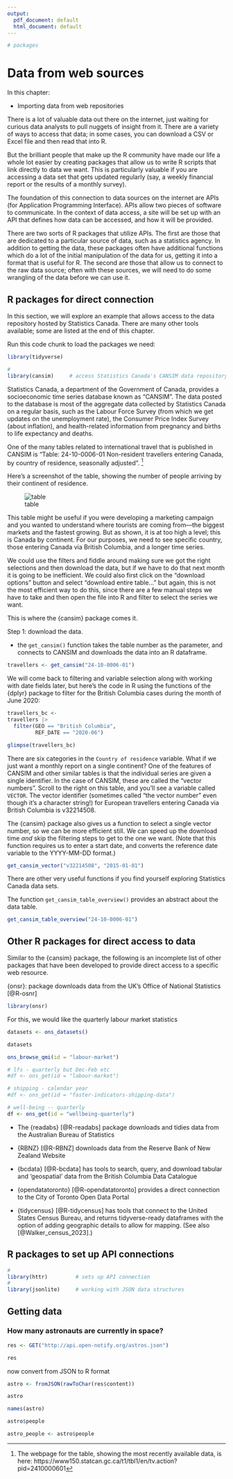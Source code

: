 ```yaml
---
output:
  pdf_document: default
  html_document: default
---
```



<!-- 
This file by Martin Monkman is licensed under a Creative Commons Attribution 4.0 International License. 

-->



```r

# packages

```


# Data from web sources {#webdata}

In this chapter:

* Importing data from web repositories




There is a lot of valuable data out there on the internet, just waiting for curious data analysts to pull nuggets of insight from it. There are a variety of ways to access that data; in some cases, you can download a CSV or Excel file and then read that into R.

But the brilliant people that make up the R community have made our life a whole lot easier by creating packages that allow us to write R scripts that link directly to data we want. This is particularly valuable if you are accessing a data set that gets updated regularly (say, a weekly financial report or the results of a monthly survey).

The foundation of this connection to data sources on the internet are APIs (for Application Programming Interface). APIs allow two pieces of software to communicate. In the context of data access, a site will be set up with an API that defines how data can be accessed, and how it will be provided.


There are two sorts of R packages that utilize APIs. The first are those that are dedicated to a particular source of data, such as a statistics agency. In addition to getting the data, these packages often have additional functions which do a lot of the initial manipulation of the data for us, getting it into a format that is useful for R.  The second are those that allow us to connect to the raw data source; often with these sources, we will need to do some wrangling of the data before we can use it.


## R packages for direct connection


In this section, we will explore an example that allows access to the data repository hosted by Statistics Canada. There are many other tools available; some are listed at the end of this chapter.

Run this code chunk to load the packages we need:

```r
library(tidyverse)  

# 
library(cansim)     # access Statistics Canada's CANSIM data repository

```


Statistics Canada, a department of the Government of Canada, provides a socioeconomic time series database known as "CANSIM". The data posted to the database is most of the aggregate data collected by Statistics Canada on a regular basis, such as the Labour Force Survey (from which we get updates on the unemployment rate), the Consumer Price Index Survey (about inflation), and health-related information from pregnancy and births to life expectancy and deaths.

One of the many tables related to international travel that is published in CANSIM is "Table: 24-10-0006-01 Non-resident travellers entering Canada, by country of residence, seasonally adjusted". ^[The webpage for the table, showing the most recently available data, is here: https://www150.statcan.gc.ca/t1/tbl1/en/tv.action?pid=2410000601]



Here's a screenshot of the table, showing the number of people arriving by their continent of residence. 

![table](img\cansim_24-10-0006-01_2020-09-10.JPG)


This table might be useful if you were developing a marketing campaign and you wanted to understand where tourists are coming from—the biggest markets and the fastest growing. But as shown, it is at too high a level; this is Canada by continent. For our purposes, we need to see specific country, those entering Canada via British Columbia, and a longer time series. 

We could use the filters and fiddle around making sure we got the right selections and then download the data, but if we have to do that next month it is going to be inefficient. We could also first click on the "download options" button and select "download entire table..." but again, this is not the most efficient way to do this, since there are a few manual steps we have to take and then open the file into R and filter to select the series we want. 

This is where the {cansim} package comes it. 

Step 1: download the data.

* the `get_cansim()` function takes the table number as the parameter, and connects to CANSIM and downloads the data into an R dataframe.

```r

travellers <- get_cansim("24-10-0006-01")

```

We will come back to filtering and variable selection along with working with date fields later, but here's the code in R using the functions of the {dplyr} package to filter for the British Columbia cases during the month of June 2020:

```r

travellers_bc <-
travellers |> 
  filter(GEO == "British Columbia",
         REF_DATE == "2020-06")

glimpse(travellers_bc)

```

There are six categories in the `Country of residence` variable. What if we just want a monthly report on a single continent? One of the features of CANSIM and other similar tables is that the individual series are given a single identifier. In the case of CANSIM, these are called the "vector numbers". Scroll to the right on this table, and you'll see a variable called `VECTOR`. The vector identifier (sometimes called "the vector number" even though it's a character string!) for European travellers entering Canada via British Columbia is v32214508.

The {cansim} package also gives us a function to select a single vector number, so we can be more efficient still. We can speed up the download time _and_ skip the filtering steps to get to the one we want. (Note that this function requires us to enter a start date, and converts the reference date variable to the YYYY-MM-DD format.)

```r

get_cansim_vector("v32214508", "2015-01-01")

```


There are other very useful functions if you find yourself exploring Statistics Canada data sets. 

The function `get_cansim_table_overview()` provides an abstract about the data table.

```r

get_cansim_table_overview("24-10-0006-01")

```



## Other R packages for direct access to data

Similar to the {cansim} package, the following is an incomplete list of other packages that have been developed to provide direct access to a specific web resource.

{onsr}: package downloads data from the UK's Office of National Statistics [@R-osnr]

```r
library(onsr)
```

For this, we would like the quarterly labour market statistics 

```r
datasets <- ons_datasets()

datasets
```


```r
ons_browse_qmi(id = "labour-market")
```


```r
# lfs - quarterly but Dec-Feb etc
#df <- ons_get(id = "labour-market")

# shipping - calendar year
#df <- ons_get(id = "faster-indicators-shipping-data")

# well-being -- quarterly
df <- ons_get(id = "wellbeing-quarterly")
```


* The {readabs} [@R-readabs] package downloads and tidies data from the Australian Bureau of Statistics 

* {RBNZ} [@R-RBNZ] downloads data from the Reserve Bank of New Zealand Website

* {bcdata} [@R-bcdata] has tools to search, query, and download tabular and 'geospatial' data from the British Columbia Data Catalogue

* {opendatatoronto} [@R-opendatatoronto] provides a direct connection to the City of Toronto Open Data Portal

* {tidycensus} [@R-tidycensus] has tools that connect to the United States Census Bureau, and returns tidyverse-ready dataframes with the option of adding geographic details to allow for mapping. (See also [@Walker_census_2023].)


## R packages to set up API connections



```r
#
library(httr)         # sets up API connection
#
library(jsonlite)     # working with JSON data structures
```



## Getting data


### How many astronauts are currently in space?

```r
res <- GET("http://api.open-notify.org/astros.json")
```


```r
res
```

now convert from JSON to R format

```r
astro <- fromJSON(rawToChar(res$content))

astro

names(astro)
```


```r
astro$people
```

```r
astro_people <- astro$people
```


